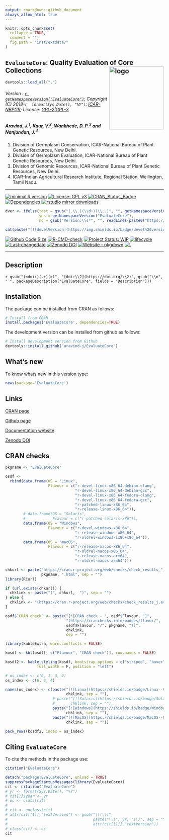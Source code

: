 ```yaml
---
output: rmarkdown::github_document
always_allow_html: true
---
```


```r
knitr::opts_chunk$set(
  collapse = TRUE,
  comment = "",
  fig.path = "inst/extdata/"
)
```

<!-- 
```r
knitr::include_graphics("https://raw.githubusercontent.com/aravind-j/EvaluateCore/master/inst/extdata/EvaluateCore.png") 
```
-->

## `EvaluateCore`: Quality Evaluation of Core Collections <img src="https://raw.githubusercontent.com/aravind-j/EvaluateCore/master/inst/extdata/EvaluateCore.png" align="right" alt="logo" width="173" height = "200" style = "border: none; float: right;">

```r
devtools::load_all(".")

```

###### Version : [`r getNamespaceVersion("EvaluateCore")`](https://aravind-j.github.io/EvaluateCore/); Copyright (C) 2018-`r  format(Sys.Date(), "%Y")`: [ICAR-NBPGR](http://www.nbpgr.ernet.in/); License: [GPL-2|GPL-3](https://www.r-project.org/Licenses/)



##### *Aravind, J.^1^, Kaur, V.^2^, Wankhede, D. P.^3^ and Nanjundan, J.^4^*

1. Division of Germplasm Conservation, ICAR-National Bureau of Plant Genetic Resources, New Delhi.
2. Division of Germplasm Evaluation, ICAR-National Bureau of Plant Genetic Resources, New Delhi.
3. Division of Genomic Resources, ICAR-National Bureau of Plant Genetic Resources, New Delhi.
4. ICAR-Indian Agricultural Research Institute, Regional Station, Wellington, Tamil Nadu.

***
[![minimal R version](https://img.shields.io/badge/R>%3D-3.5.0-6666ff.svg?logo=R)](https://cran.r-project.org/)
[![License: GPL v3](https://img.shields.io/badge/License-GPL%20v3-blue.svg)](https://www.gnu.org/licenses/gpl-3.0)
[![CRAN_Status_Badge](https://www.r-pkg.org/badges/version-last-release/EvaluateCore)](https://cran.r-project.org/package=EvaluateCore)
[![Dependencies](https://tinyverse.netlify.com/badge/EvaluateCore)](https://cran.r-project.org/package=EvaluateCore)
[![rstudio mirror downloads](https://cranlogs.r-pkg.org/badges/grand-total/EvaluateCore?color=green)](https://CRAN.R-project.org/package=EvaluateCore)
```r
dver <- ifelse(test = gsub("(.\\.)(\\d+)(\\..)", "", getNamespaceVersion("EvaluateCore")) != "",
               yes = getNamespaceVersion("EvaluateCore"),
               no = gsub("Version:\\s*", "", readLines(paste0("https://raw.githubusercontent.com/", "aravind-j/EvaluateCore", "/master/DESCRIPTION"))[grep("Version:", readLines(paste0("https://raw.githubusercontent.com/", "aravind-j/EvaluateCore", "/master/DESCRIPTION")))]))

cat(paste("[![develVersion](https://img.shields.io/badge/devel%20version-", dver, "-orange.svg)](https://github.com/aravind-j/EvaluateCore)", sep = ""))
```
[![Github Code Size](https://img.shields.io/github/languages/code-size/aravind-j/EvaluateCore.svg)](https://github.com/aravind-j/EvaluateCore)
[![R-CMD-check](https://github.com/aravind-j/EvaluateCore/workflows/R-CMD-check/badge.svg)](https://github.com/aravind-j/EvaluateCore/actions)
[![Project Status: WIP](https://www.repostatus.org/badges/latest/active.svg)](https://www.repostatus.org/#active)
[![lifecycle](https://img.shields.io/badge/lifecycle-stable-brightgreen.svg)](https://lifecycle.r-lib.org/articles/stages.html#stable)
[![Last-changedate](https://img.shields.io/badge/last%20change-`r gsub('-', '--', Sys.Date())`-yellowgreen.svg)](https://github.com/aravind-j/EvaluateCore/)
[![Zenodo DOI](https://zenodo.org/badge/DOI/10.5281/zenodo.3875930.svg)](https://doi.org/10.5281/zenodo.3875930)
[![Website - pkgdown](https://img.shields.io/website-up-down-green-red/https/aravind-j.github.io/EvaluateCore.svg)](https://aravind-j.github.io/EvaluateCore/)
[![.](https://pro-pulsar-193905.appspot.com/UA-148941781-1/welcome-page)](https://github.com/aravind-j/google-analytics-beacon)
<!-- [![packageversion](https://img.shields.io/badge/Package%20version-0.2.3.3-orange.svg)](https://github.com/aravind-j/EvaluateCore) -->
<!-- [![GitHub Download Count](https://github-basic-badges.herokuapp.com/downloads/aravind-j/EvaluateCore/total.svg)] -->
<!-- [![Rdoc](http://www.rdocumentation.org/badges/version/EvaluateCore)](http://www.rdocumentation.org/packages/EvaluateCore) -->

***

## Description
`r gsub("(<doi:)(.+)(>)", "[doi:\\2](https://doi.org/\\2)", gsub("\\n", " ", packageDescription("EvaluateCore", fields = "Description")))`

<!-- ## System Requirements
The function `dist.evaluate.core` is a wrapper around the `evaluateCore` function of the `corehunter` package which implemented in Java 8. Hence you need to have [Java Runtime Environment](http://www.oracle.com/technetwork/java/javase/downloads/jre8-downloads-2133155.html) (JRE) version 8 or higher for the package to work.-->

## Installation
The package can be installed from CRAN as follows:

```r
# Install from CRAN
install.packages('EvaluateCore', dependencies=TRUE)
```

The development version can be installed from github as follows:

```r
# Install development version from Github
devtools::install_github("aravind-j/EvaluateCore")
```

<!-- ## Detailed tutorial
For a detailed tutorial (vignette) on how to used this package type:

```r
browseVignettes(package = 'EvaluateCore')
```
The vignette for the latest version is also available [online](https://aravind-j.github.io/EvaluateCore/articles.html).-->

## What's new
To know whats new in this version type:

```r
news(package='EvaluateCore')
```

## Links

[CRAN page](https://cran.r-project.org/package=EvaluateCore)

[Github page](https://github.com/aravind-j/EvaluateCore)

[Documentation website](https://aravind-j.github.io/EvaluateCore/)

[Zenodo DOI](https://doi.org/10.5281/zenodo.3875930)

## CRAN checks

```r
pkgname <- "EvaluateCore"

osdf <-
  rbind(data.frame(OS = "Linux", 
                   Flavour = c("r-devel-linux-x86_64-debian-clang",
                               "r-devel-linux-x86_64-debian-gcc", 
                               "r-devel-linux-x86_64-fedora-clang",
                               "r-devel-linux-x86_64-fedora-gcc", 
                               "r-patched-linux-x86_64",
                               "r-release-linux-x86_64")),
        # data.frame(OS = "Solaris", 
        #            Flavour = c("r-patched-solaris-x86")),
        data.frame(OS = "Windows", 
                   Flavour = c("r-devel-windows-x86_64", 
                               "r-release-windows-x86_64",
                               "r-oldrel-windows-ix86+x86_64")),
        data.frame(OS = "macOS", 
                   Flavour = c("r-release-macos-x86_64", 
                               "r-oldrel-macos-x86_64",
                               "r-release-macos-arm64",
                               "r-oldrel-macos-arm64")))

chkurl <- paste("https://cran.r-project.org/web/checks/check_results_",
                pkgname, ".html", sep = "")
library(RCurl)

if (url.exists(chkurl)) {
  chklink <- paste("(", chkurl,  ")", sep = "")
} else {
  chklink <- "(https://cran.r-project.org/web/checks/check_results_j.aravind_at_icar.gov.in.html)"
}

osdf$`CRAN check` <- paste("[![CRAN check - ", osdf$Flavour, "]",
                           "(https://cranchecks.info/badges/flavor/",
                           osdf$Flavour, "/", pkgname, ")]",
                           chklink,
                           sep = "")
```

```r
library(kableExtra, warn.conflicts = FALSE)

kosdf <- kbl(osdf[, c("Flavour", "CRAN check")], row.names = FALSE)

kosdf2 <- kable_styling(kosdf, bootstrap_options = c("striped", "hover"),
              full_width = F, position = "left")

# os_index <- c(6, 1, 3, 2)
os_index <- c(6, 3, 4)

names(os_index) <- c(paste("[![Linux](https://shields.io/badge/Linux--9cf?logo=Linux&style=social)]",
                           chklink, sep = ""),
                     # paste("[![Solaris](https://shields.io/badge/Solaris--9cf?logo=Oracle&style=social)]",
                     #       chklink, sep = ""),
                     paste("[![Windows](https://shields.io/badge/Windows--9cf?logo=Windows&style=social)]",
                           chklink, sep = ""),
                     paste("[![MacOS](https://shields.io/badge/MacOS--9cf?logo=Apple&style=social)]",
                           chklink, sep = ""))

pack_rows(kosdf2, index = os_index)

```

## Citing `EvaluateCore`
To cite the methods in the package use:

```r
citation("EvaluateCore")
```

```r
detach("package:EvaluateCore", unload = TRUE)
suppressPackageStartupMessages(library(EvaluateCore))
cit <- citation("EvaluateCore")
# yr <- format(Sys.Date(), "%Y")
# cit[1]$year <- yr
# oc <- class(cit)
# 
# cit <- unclass(cit)
# attr(cit[[1]],"textVersion") <- gsub("\\(\\)",
#                                      paste("\\(", yr, "\\)", sep = ""),
#                                      attr(cit[[1]],"textVersion"))
# class(cit) <- oc
cit
```
